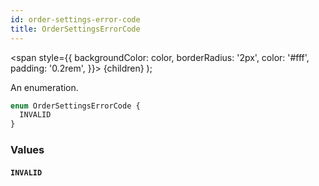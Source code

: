 ```yaml
---
id: order-settings-error-code
title: OrderSettingsErrorCode
---
```


<span
style={{
      backgroundColor: color,
      borderRadius: '2px',
      color: '#fff',
      padding: '0.2rem',
    }}>
{children}
</span>
);

An enumeration.

```graphql
enum OrderSettingsErrorCode {
  INVALID
}
```

### Values

#### `INVALID`
